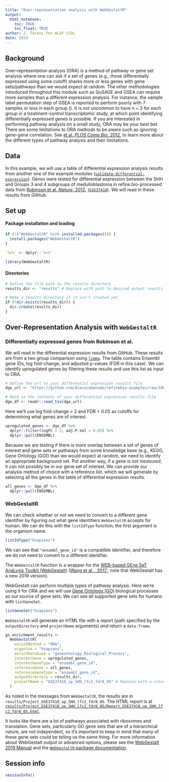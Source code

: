 ```yaml
---
title: "Over-representation analysis with WebGestaltR"
output:
  html_notebook:
    toc: TRUE
    toc_float: TRUE
author: J. Taroni for ALSF CCDL
date: 2019
---
```


## Background

Over-representation analysis (ORA) is a method of pathway or gene set analysis
where one can ask if a set of genes (e.g., those differentially expressed
using some cutoff) shares more or less genes with gene sets/pathways than
we would expect at random.
The other methodologies introduced throughout this module such as QuSAGE and
GSEA can require more samples than a different expression analysis.
For instance, the sample label permutation step of GSEA is reported to
perform poorly with 7 samples or less in each group
([](https://doi.org/10.1093/nar/gkt660)).
It is not uncommon to have n ~ 3 for each group in a treatment-control
transcriptomic study, at which point identifying differentially expressed genes
is possible.
If you are interested in performing pathway analysis on a small study, ORA may
be your best bet.
There are some limitations to ORA methods to be aware such as ignoring
gene-gene correlation.
See [ et al. _PLOS Comp Bio._ 2012.](https://doi.org/10.1371/journal.pcbi.1002375)
to learn more about the different types of pathway analysis and their
limitations.

## Data

In this example, we will use a table of differential expression analysis results
from another one of the example modules
([`validate-differential-expression`](https://github.com/AlexsLemonade/refinebio-examples/tree/master/validate-differential-expression)).
Genes were tested for differential expression between the SHH and Groups 3 and
4 subgroups of medulloblastoma in refine.bio-processed data from
[Robinson et al. _Nature_. 2012.](https://doi.org/10.1038/nature11213)
([`GSE37418`](https://www.refine.bio/experiments/GSE37418/novel-mutations-target-distinct-subgroups-of-medulloblastoma)).
We will read in these results from GitHub.

## Set up

#### Package installation and loading

```r
if (!("WebGestaltR" %in% installed.packages())) {
  install.packages("WebGestaltR")
}
```

```r
`%>%` <- dplyr::`%>%`
```

```r
library(WebGestaltR)
```

#### Directories

```r
# Define the file path to the results directory
results_dir <- "results" # Replace with path to desired output results directory

# Make a results directory if it isn't created yet
if (!dir.exists(results_dir)) {
  dir.create(results_dir)
}
```

## Over-Representation Analysis with `WebGestaltR`

### Differentially expressed genes from Robinson et al.

We will read in the differential expression results from GitHub.
These results are from a two group comparison using
[`limma`](https://bioconductor.org/packages/release/bioc/html/limma.html).
The table contains Ensembl gene IDs, log fold-change, and adjusted p-values
(FDR in this case).
We can identify upregulated genes by filtering these results and use this list
as input to ORA.

```r
# Define the url to your differential expression results file
dge_url <- "https://github.com/AlexsLemonade/refinebio-examples/raw/10b116dff0d44267db3e3a6fde735187e1bcd195/validate-differential-expression/results/GSE37418_limma_results.tsv" # Replace with a link to your desired differential expression results TSV file or the file path to differential expression results TSV file on your local computer

# Read in the contents of your differential expression results file
dge_df <- readr::read_tsv(dge_url)
```

Here we'll use log fold-change > 2 and FDR < 0.05 as cutoffs for determining
what genes are of interest.

```r
upregulated_genes <- dge_df %>%
  dplyr::filter(logFC > 2, adj.P.Val < 0.05) %>%
  dplyr::pull(ENSEMBL)
```

Because we are testing if there is more overlap between a set of genes of
interest and gene sets or pathways from some knowledge base (e.g., KEGG, Gene
Ontology (GO)) than we would expect at random, we need to identify an
appropriate background set.
Put another way, if a gene is _not measured_, it can not possibly be in
our gene set of interest.
We can provide our analysis method of choice with a reference list, which
we will generate by selecting all the genes in the table of differential
expression results.

```r
all_genes <- dge_df %>%
  dplyr::pull(ENSEMBL)
```

### WebGestaltR

We can check whether or not we need to convert to a different gene identifier by
figuring out what gene identifiers `WebGestaltR` accepts for human.
We can do this with the `listIdType` function; the first argument is the
organism name.

```r
listIdType("hsapiens")
```

We can see that `"ensembl_gene_id"` is a compatible identifier, and therefore
we do not need to convert to a different identifier.

The `WebGestaltR` function is a wrapper for the [WEB-based GEne SeT
AnaLysis Toolkit (WebGestalt)](http://www.webgestalt.org/)
([Wang et al. . 2017.](https://doi.org/10.1093/nar/gkx356);
note that WebGestalt has a new 2019 version).

WebGestalt can perform multiple _types_ of pathway analysis.
Here we're using it for ORA and we will use [Gene Ontology (GO)](http://geneontology.org/docs/ontology-documentation/) biological
processes as our source of gene sets.
We can see all supported gene sets for humans with `listGeneSet`.

```r
listGeneSet("hsapiens")
```

`WebGestaltR` will generate an HTML file with a report (path specified
by the `outputDirectory` and `projectName` arguments) _and_ return a
`data.frame`.

```r
go_enrichment_results <-
  WebGestaltR(
    enrichMethod = "ORA",
    organism = "hsapiens",
    enrichDatabase = "geneontology_Biological_Process",
    interestGene = upregulated_genes,
    interestGeneType = "ensembl_gene_id",
    referenceGene = all_genes,
    referenceGeneType = "ensembl_gene_id",
    outputDirectory = results_dir,
    projectName = "GSE37418_up_SHH_lfc2_fdr0_05" # Replace with a relevant output name for the HTML file
  )
```

As noted in the messages from `WebGestaltR`, the results are in
`results/Project_GSE37418_up_SHH_lfc2_fdr0_05`.
The HTML report is at
[`results/Project_GSE37418_up_SHH_lfc2_fdr0_05/Report_GSE37418_up_SHH_lfc2_fdr0_05.html`](./results/Project_GSE37418_up_SHH_lfc2_fdr0_05/Report_GSE37418_up_SHH_lfc2_fdr0_05.html).

It looks like there are a lot of pathways associated with ribosomes and
translation.
Gene sets, particularly GO gene sets that are of a hierarchical nature, are
not independent, so it's important to keep in mind that many of these gene sets
could be telling us the same thing.
For more information about WebGestalt output or advanced options,
please see the [WebGestalt 2019 Manual](http://www.webgestalt.org/WebGestalt_2019_Manual.pdf)
and the [`WebGestaltR` package documentation](https://www.rdocumentation.org/packages/WebGestaltR/versions/0.3.0).

## Session info

```r
sessionInfo()
```
